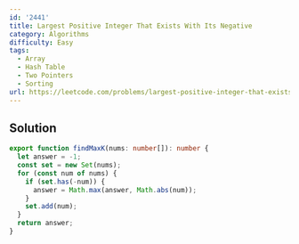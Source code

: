 ```yaml
---
id: '2441'
title: Largest Positive Integer That Exists With Its Negative
category: Algorithms
difficulty: Easy
tags:
  - Array
  - Hash Table
  - Two Pointers
  - Sorting
url: https://leetcode.com/problems/largest-positive-integer-that-exists-with-its-negative
---
```


## Solution

```typescript filename="solution.ts" copy
export function findMaxK(nums: number[]): number {
  let answer = -1;
  const set = new Set(nums);
  for (const num of nums) {
    if (set.has(-num)) {
      answer = Math.max(answer, Math.abs(num));
    }
    set.add(num);
  }
  return answer;
}
```
